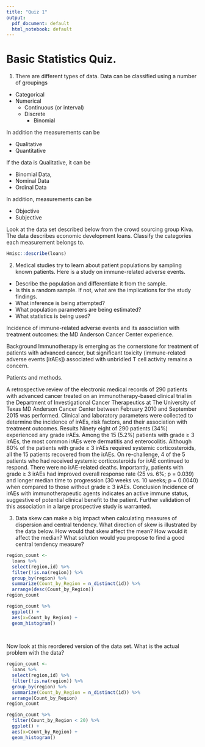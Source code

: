 ```yaml
---
title: "Quiz 1"
output:
  pdf_document: default
  html_notebook: default
---
```


# Basic Statistics Quiz.

1.
There  are different types of data.  Data can be classified using a number of groupings

* Categorical
* Numerical
    * Continuous (or interval)
    * Discrete
        * Binomial
        
In addition the measurements can be

* Qualitative 
* Quantitative

If the data is Qualitative, it can be

* Binomial Data,
* Nominal Data
* Ordinal Data

In addition, measurements can be

* Objective
* Subjective
   
Look at the data set described below from the crowd sourcing group Kiva.  The data describes 
economic development loans.  Classify the categories each measurement belongs to.

```r
Hmisc::describe(loans)
```
2. Medical studies try to learn about patient populations by sampling known patients. Here is a study
on immune-related adverse events.

* Describe the population and differentiate it from the sample.
* Is this a random sample.  If not, what are the implications for the study findings.
* What inference is being attempted?
* What population parameters are being estimated?
* What statistics is being used?

Incidence of immune-related adverse events and its association with treatment outcomes: the MD Anderson Cancer Center experience.

Background Immunotherapy is emerging as the cornerstone for treatment of patients with advanced cancer, but significant toxicity (immune-related adverse events [irAEs]) associated with unbridled T cell activity remains a concern. 

Patients and methods.

A retrospective review of the electronic medical records of 290 patients with advanced cancer treated on an immunotherapy-based clinical trial in the Department of Investigational Cancer Therapeutics at The University of Texas MD Anderson Cancer Center between February 2010 and September 2015 was performed. Clinical and laboratory parameters were collected to determine the incidence of irAEs, risk factors, and their association with treatment outcomes. Results Ninety eight of 290 patients (34%) experienced any grade irAEs. Among the 15 (5.2%) patients with grade ≥ 3 irAEs, the most common irAEs were dermatitis and enterocolitis. Although 80% of the patients with grade ≥ 3 irAEs required systemic corticosteroids, all the 15 patients recovered from the irAEs. On re-challenge, 4 of the 5 patients who had received systemic corticosteroids for irAE continued to respond. There were no irAE-related deaths. Importantly, patients with grade ≥ 3 irAEs had improved overall response rate (25 vs. 6%; p = 0.039) and longer median time to progression (30 weeks vs. 10 weeks; p = 0.0040) when compared to those without grade ≥ 3 irAEs. Conclusion Incidence of irAEs with immunotherapeutic agents indicates an active immune status, suggestive of potential clinical benefit to the patient. Further validation of this association in a large prospective study is warranted.

3. Data skew can make a big impact when calculating measures of dispersion and central tendency.
What direction of skew is illustrated by the data below.  How would that skew affect the mean?
How would it affect the median?
What solution would you propose to find a good central tendency measure?
```r
region_count <- 
  loans %>% 
  select(region,id) %>%
  filter(!is.na(region)) %>% 
  group_by(region) %>%
  summarize(Count_by_Region = n_distinct(id)) %>% 
  arrange(desc(Count_by_Region))
region_count
```
```r
region_count %>% 
  ggplot() + 
  aes(x=Count_by_Region) +
  geom_histogram()
           
                          
```
Now look at this reordered version of the data set.  What is the actual problem with the data?
```r
region_count <- 
  loans %>% 
  select(region,id) %>%
  filter(!is.na(region)) %>% 
  group_by(region) %>%
  summarize(Count_by_Region = n_distinct(id)) %>% 
  arrange(Count_by_Region)
region_count
```
```r
region_count %>% 
  filter(Count_by_Region < 20) %>% 
  ggplot() + 
  aes(x=Count_by_Region) +
  geom_histogram()
           
                          
```

